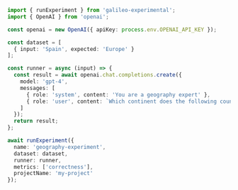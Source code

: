```typescript TypeScript
import { runExperiment } from 'galileo-experimental';
import { OpenAI } from 'openai';

const openai = new OpenAI({ apiKey: process.env.OPENAI_API_KEY });

const dataset = [
  { input: 'Spain', expected: 'Europe' }
];

const runner = async (input) => {
  const result = await openai.chat.completions.create({
    model: 'gpt-4',
    messages: [
      { role: 'system', content: 'You are a geography expert' },
      { role: 'user', content: `Which continent does the following country belong to: ${input.input}` }
    ]
  });
  return result;
};

await runExperiment({
  name: 'geography-experiment',
  dataset: dataset,
  runner: runner,
  metrics: ['correctness'],
  projectName: 'my-project'
}); 
```